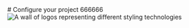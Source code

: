 


<Meta title="哈哈哈" />

<div className="sb-container">
  <div className='sb-section-title'>
    # Configure your project
  666666
      <img
        src={Styling}
        alt="A wall of logos representing different styling technologies"
      />
  </div>
</div>

<style>
  {`
  .sb-container {
    margin-bottom: 48px;
  `}

</style>
